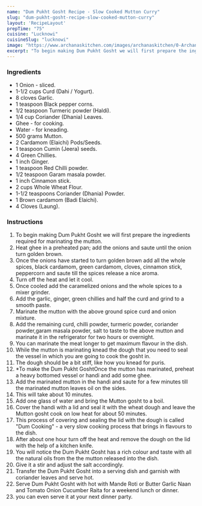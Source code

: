 ---
name: "Dum Pukht Gosht Recipe - Slow Cooked Mutton Curry"
slug: "dum-pukht-gosht-recipe-slow-cooked-mutton-curry"
layout: 'RecipeLayout'
prepTime: "75"
cuisine: "Lucknowi"
cuisineSlug: "lucknowi"
image: "https://www.archanaskitchen.com/images/archanaskitchen/0-Archanas-Kitchen-Recipes/2019/dum_pukht_gosht_recipe_9_1600.jpg"
excerpt: "To begin making Dum Pukht Gosht we will first prepare the ingredients required for marinating the mutton"
---

### Ingredients

- 1 Onion - sliced.
- 1-1/2 cups Curd (Dahi / Yogurt).
- 8 cloves Garlic.
- 1 teaspoon Black pepper corns.
- 1/2 teaspoon Turmeric powder (Haldi).
- 1/4 cup Coriander (Dhania) Leaves.
- Ghee - for cooking.
- Water - for kneading.
- 500 grams Mutton.
- 2 Cardamom (Elaichi) Pods/Seeds.
- 1 teaspoon Cumin (Jeera) seeds.
- 4 Green Chillies.
- 1 inch Ginger.
- 1 teaspoon Red Chilli powder.
- 1/2 teaspoon Garam masala powder.
- 1 inch Cinnamon stick.
- 2 cups Whole Wheat Flour.
- 1-1/2 teaspoons Coriander (Dhania) Powder.
- 1 Brown cardamom (Badi Elaichi).
- 4 Cloves (Laung).

### Instructions

1. To begin making Dum Pukht Gosht we will first prepare the ingredients required for marinating the mutton.
1. Heat ghee in a preheated pan; add the onions and saute until the onion turn golden brown.
1. Once the onions have started to turn golden brown add all the whole spices, black cardamom, green cardamom, cloves, cinnamon stick, peppercorn and saute till the spices release a nice aroma.
1. Turn off the heat and let it cool.
1. Once cooled add the caramelized onions and the whole spices to a mixer grinder.
1. Add the garlic, ginger, green chillies and half the curd and grind to a smooth paste.
1. Marinate the mutton with the above ground spice curd and onion mixture.
1. Add the remaining curd, chilli powder, turmeric powder, coriander powder,garam masala powder, salt to taste to the above mutton and marinate it in the refrigerator for two hours or overnight.
1. You can marinate the meat longer to get maximum flavour in the dish.
1. While the mutton is marinating knead the dough that you need to seal the vessel in which you are going to cook the gosht in.
1. The dough should be a bit stiff, like how you knead for puris.
1. *To make the Dum Pukht GoshtOnce the mutton has marinated, preheat a heavy bottomed vessel or handi and add some ghee.
1. Add the marinated mutton in the handi and saute for a few minutes till the marinated mutton leaves oil on the sides.
1. This will take about 10 minutes.
1. Add one glass of water and bring the Mutton gosht to a boil.
1. Cover the handi with a lid and seal it with the wheat dough and leave the Mutton gosht cook on low heat for about 50 minutes.
1. This process of covering and sealing the lid with the dough is called "Dum Cooking" - a very slow cooking process that brings in flavours to the dish.
1. After about one hour turn off the heat and remove the dough on the lid with the help of a kitchen knife.
1. You will notice the Dum Pukht Gosht has a rich colour and taste with all the natural oils from the the mutton released into the dish.
1. Give it a stir and adjust the salt accordingly.
1. Transfer the Dum Pukht Gosht into a serving dish and garnish with coriander leaves and serve hot.
1. Serve Dum Pukht Gosht with hot with Mande Roti or Butter Garlic Naan and Tomato Onion Cucumber Raita for a weekend lunch or dinner.
1. you can even serve it at your next dinner party.
